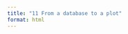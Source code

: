 ```yaml
---
title: "11 From a database to a plot"
format: html
---
```


<!-- A couple of tidyverse songs as a bonus that you stayed with us and learned many new things: -->

<!-- Human-made: <https://www.youtube.com/watch?v=p8Py9C8iq2s> -->

<!-- AI-made: <https://suno.com/song/0599ca04-d17b-4fbd-8e3c-1a1a8a21e446?sh=iVMVs4IoyAXEoZMo> -->
